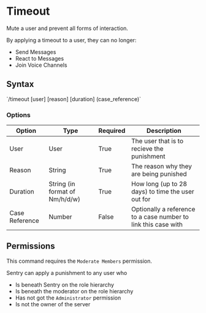 # Timeout

Mute a user and prevent all forms of interaction.

By applying a timeout to a user, they can no longer:

- Send Messages
- React to Messages
- Join Voice Channels

## Syntax


<Callout type="info" emoji="ℹ️">
  `/timeout [user] [reason] [duration] (case_reference)`
</Callout>

### Options

| Option         | Type                           | Required | Description                                                    |
|----------------|--------------------------------|----------|----------------------------------------------------------------|
| User           | User                           | True     | The user that is to recieve the punishment                     |
| Reason         | String                         | True     | The reason why they are being punished                         |
| Duration       | String (in format of Nm/h/d/w) | True     | How long (up to 28 days) to time the user out for              |
| Case Reference | Number                         | False    | Optionally a reference to a case number to link this case with |

## Permissions

This command requires the `Moderate Members` permission. 

Sentry can apply a punishment to any user who

- Is beneath Sentry on the role hierarchy
- Is beneath the moderator on the role hierarchy
- Has not got the `Administrator` permission
- Is not the owner of the server